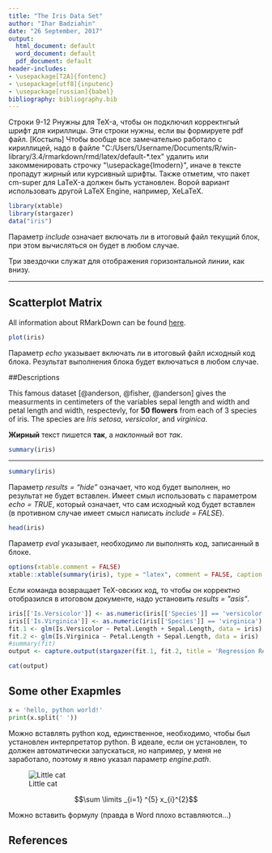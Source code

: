 ```yaml
---
title: "The Iris Data Set"
author: "Ihar Badziahin"
date: "26 September, 2017"
output:
  html_document: default
  word_document: default
  pdf_document: default
header-includes:
- \usepackage[T2A]{fontenc}
- \usepackage[utf8]{inputenc}
- \usepackage[russian]{babel}
bibliography: bibliography.bib
---
```


Строки 9-12 Рнужны для TeX-а, чтобы он подключил корректнгый шрифт для кириллицы. Эти строки нужны, если вы формируете pdf файл. [Костыль] Чтобы вообще все замечательно работало с кириллицей, надо в файле  \"C:/Users/Username/Documents/R/win-library/3.4/rmarkdown/rmd/latex/default-*.tex\" удалить или закомменировать строчку \"\\usepackage{lmodern}\", иначе в тексте пропадут жирный или курсивный шрифты. Также отметим, что пакет cm-super для LaTeX-а должен быть установлен. Ворой вариант использовать другой LaTeX Engine, например, XeLaTeX.

```r
library(xtable)
library(stargazer)
data("iris")
```

Параметр *include* означает включать ли в итоговый файл текущий блок, при этом вычисляться он будет в любом случае.

Три звездочки служат для отображения горизонтальной линии, как внизу.

***

## Scatterplot Matrix

All information about RMarkDown can be found [here](rmarkdown.rstudio.com).

```r
plot(iris)
```

Параметр *echo* указывает включать ли в итоговый файл исходный код блока. Результат выполнения блока будет включаться в любом случае.

##Descriptions

This famous dataset [@anderson, @fisher, @anderson] gives the measurments in centimeters of the variables sepal length and width  and petal length and width, respectevly, for **50 flowers** from each of 3 species of iris. The species are *Iris setosa, versicolor*, and *virginica*.

**Жирный** текст пишется **так**, а *наклонный* вот *так*.

```r
summary(iris)
```

***

```r
summary(iris)
```

Параметр *results = "hide"* означает, что код будет выполнен, но результат не будет вставлен. Имеет смыл использовать с параметром *echo = TRUE*, который означает, что сам исходный код будет вставлен (в противном случае имеет смысл написать *include = FALSE*).

```r
head(iris)
```

Параметр *eval* указывает, необходимо ли выполнять код, записанный в блоке.

```r
options(xtable.comment = FALSE)
xtable::xtable(summary(iris), type = "latex", comment = FALSE, caption = "Summary of the data set")
```

Если команда возвращает TeX-овских код, то чтобы он корректно отобразился в итоговом документе, надо установить *results = \"asis\"*.

```r
iris[['Is.Versicolor']] <- as.numeric(iris[['Species']] == 'versicolor')
iris[['Is.Virginica']] <- as.numeric(iris[['Species']] == 'virginica')
fit.1 <- glm(Is.Versicolor ~ Petal.Length + Sepal.Length, data = iris)
fit.2 <- glm(Is.Virginica ~ Petal.Length + Sepal.Length, data = iris)
#summary(fit)
output <- capture.output(stargazer(fit.1, fit.2, title = 'Regression Results',  summary = FALSE, header = FALSE))
```

```r
cat(output)
```

## Some other Exapmles 

```python
x = 'hello, python world!'
print(x.split(' '))
```

Можно вставлять python код, единственное, необходимо, чтобы был установлен интерпретатор python. В идеале, если он установлен, то должен автоматически запускаться, но например, у меня не заработало, поэтому я явно указал параметр *engine.path*.

![Little cat](onliner_cat.jpeg)

$$\sum \limits _{i=1} ^{5} x_{i}^{2}$$

Можно вставить формулу (правда в Word плохо вставляются...)

## References